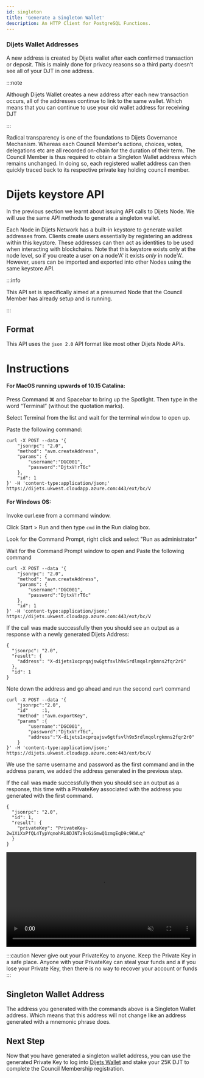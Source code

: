 ```yaml
---
id: singleton
title: 'Generate a Singleton Wallet'
description: An HTTP Client for PostgreSQL Functions.
---
```


### Dijets Wallet Addresses

A new address is created by Dijets wallet after each confirmed transaction or deposit. 
This is mainly done for privacy reasons so a third party doesn’t see all of your DJT in one address. 

:::note

Although Dijets Wallet creates a new address after each new transaction occurs, all of the addresses 
continue to link to the same wallet. Which means that you can continue to use your old wallet address for receiving DJT

:::

Radical transparency is one of the foundations to Dijets Governance Mechanism. Whereas each Council Member's actions, choices, votes, delegations etc are all recorded on-chain for the duration of their term.
The Council Member is thus required to obtain a Singleton Wallet address which remains unchanged. In doing so, each registered wallet address can then quickly traced back to its respective private key holding council member.


# Dijets keystore API

In the previous section we learnt about issuing API calls to Dijets Node. We will use the same API methods to generate a singleton wallet.

Each Node in Dijets Network has a built-in keystore to generate wallet addresses from. Clients create users essentially by registering an address within this keystore. These addresses can then act as identities to
be used when interacting with blockchains. Note that this keystore exists only at the node level, so if you create a
user on a node'A' it exists _only_ in node'A'. However, users can be imported and exported into other Nodes using the same keystore
API.

:::info

This API set is specifically aimed at a presumed Node that the Council Member has already setup and is running.

:::

## Format

This API uses the `json 2.0` API format like most other Dijets Node APIs.


# Instructions

#### For MacOS running upwards of 10.15 Catalina:

Press Command ⌘ and Spacebar to bring up the Spotlight. Then type in the word “Terminal” (without the
quotation marks).

Select Terminal from the list and wait for the terminal window to open up.

Paste the following command:

```
curl -X POST --data '{
    "jsonrpc": "2.0",
    "method": "avm.createAddress",
    "params": {
        "username":"DGC001",
        "password":"DjtxV!rT6c"
    },
    "id": 1
}' -H 'content-type:application/json;' https://dijets.ukwest.cloudapp.azure.com:443/ext/bc/V
```



#### For Windows OS:

Invoke curl.exe from a command window.

Click Start > Run and then type `cmd` in the Run dialog box.

Look for the Command Prompt, right click and select "Run as administrator"

Wait for the Command Prompt window to open and Paste the following command

```
curl -X POST --data '{
    "jsonrpc": "2.0",
    "method": "avm.createAddress",
    "params": {
        "username":"DGC001",
        "password":"DjtxV!rT6c"
    },
    "id": 1
}' -H 'content-type:application/json;' https://dijets.ukwest.cloudapp.azure.com:443/ext/bc/V
```
If the call was made successfully then you should see an output as a response with a newly generated Dijets Address:

```
{
  "jsonrpc": "2.0",
  "result": {
    "address": "X-dijets1xcprqajsw6gtfsvlh9x5rdlmqolrgkmns2fqr2r0"
  },
  "id": 1
}
```

Note down the address and go ahead and run the second `curl` command

```
curl -X POST --data '{
    "jsonrpc":"2.0",
    "id"     :1,
    "method" :"avm.exportKey",
    "params" :{
        "username":"DGC001",
        "password":"DjtxV!rT6c",
        "address":"X-dijets1xcprqajsw6gtfsvlh9x5rdlmqolrgkmns2fqr2r0"
    }
}' -H 'content-type:application/json;' https://dijets.ukwest.cloudapp.azure.com:443/ext/bc/V
```
We use the same username and password as the first command and in the address param, we added the address generated in the previous step.

If the call was made successfully then you should see an output as a response, this time with a PrivateKey associated with the address you generated with the first command.

```
{
  "jsonrpc": "2.0",
  "id": 1,
  "result": {
    "privateKey": "PrivateKey-2w1XiXxPfQL4TypYqnohRL8DJNTz9cGiGmwQ1zmgEqD9c9KWLq"
  }
}
```

<video width="99%" muted playsInline controls="true">
  <source
    src="/docs/videos/singleton-address.mp4"
    type="video/mp4"
    muted
    playsInline
  />
</video>

:::caution
Never give out your PrivateKey to anyone. Keep the Private Key in a safe place. Anyone with your PrivateKey can steal your funds and a if you lose your Private Key, then there is no way to recover your account or funds
:::

## Singleton Wallet Address

The address you generated with the commands above is a Singleton Wallet address. Which means that this address will not change like an address generated with a mnemonic phrase does.


## Next Step

Now that you have generated a singleton wallet address, you can use the generated Private Key to log into [Dijets Wallet](https://wallet.dijets.io) and stake your 25K DJT to complete the Council Membership registration.

